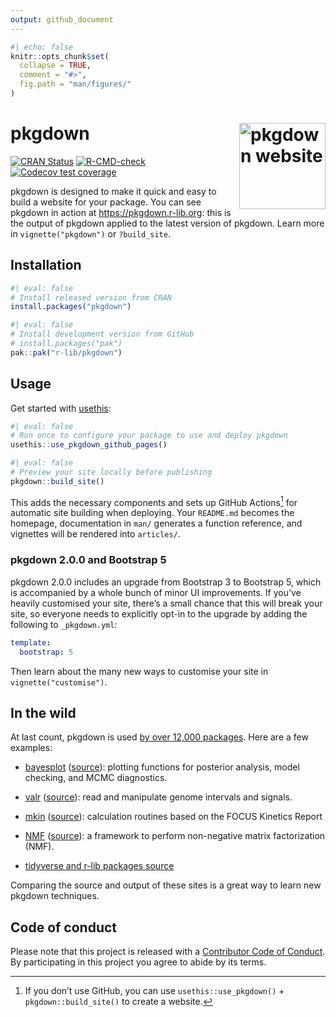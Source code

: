 ```yaml
---
output: github_document
---
```


<!-- README.md is generated from README.Rmd. Please edit that file -->

```r
#| echo: false
knitr::opts_chunk$set(
  collapse = TRUE,
  comment = "#>",
  fig.path = "man/figures/"
)
```

# pkgdown <a href="https://pkgdown.r-lib.org"><img src="man/figures/logo.png" align="right" height="138" alt="pkgdown website" /></a>

<!-- badges: start -->
[![CRAN Status](https://www.r-pkg.org/badges/version/pkgdown)](https://cran.r-project.org/package=pkgdown){.pkgdown-release}
[![R-CMD-check](https://github.com/r-lib/pkgdown/actions/workflows/R-CMD-check.yaml/badge.svg)](https://github.com/r-lib/pkgdown/actions/workflows/R-CMD-check.yaml){.pkgdown-devel}
[![Codecov test coverage](https://codecov.io/gh/r-lib/pkgdown/graph/badge.svg)](https://app.codecov.io/gh/r-lib/pkgdown)
<!-- badges: end -->

pkgdown is designed to make it quick and easy to build a website for your package. You can see pkgdown in action at <https://pkgdown.r-lib.org>: this is the output of pkgdown applied to the latest version of pkgdown. Learn more in `vignette("pkgdown")` or `?build_site`.

## Installation

::: .pkgdown-release
```r
#| eval: false
# Install released version from CRAN
install.packages("pkgdown")
```
:::

::: .pkgdown-devel
```r
#| eval: false
# Install development version from GitHub
# install.packages("pak")
pak::pak("r-lib/pkgdown")
```
:::

## Usage

Get started with [usethis](https://usethis.r-lib.org/):

```r
#| eval: false
# Run once to configure your package to use and deploy pkgdown
usethis::use_pkgdown_github_pages()
```

```r
#| eval: false
# Preview your site locally before publishing
pkgdown::build_site()
```

This adds the necessary components and sets up GitHub Actions[^1] for automatic site building when deploying.
Your `README.md` becomes the homepage, documentation in `man/` generates a function reference, and vignettes will be rendered into `articles/`.

[^1]: If you don't use GitHub, you can use `usethis::use_pkgdown()` + `pkgdown::build_site()` to create a website.

### pkgdown 2.0.0 and Bootstrap 5

pkgdown 2.0.0 includes an upgrade from Bootstrap 3 to Bootstrap 5, which is accompanied by a whole bunch of minor UI improvements. If you've heavily customised your site, there's a small chance that this will break your site, so everyone needs to explicitly opt-in to the upgrade by adding the following to `_pkgdown.yml`:

```yaml
template:
  bootstrap: 5
```

Then learn about the many new ways to customise your site in `vignette("customise")`.

## In the wild

At last count, pkgdown is used [by over 12,000 packages](https://github.com/search?q=path%3A_pkgdown.yml+language%3AYAML&type=code&l=YAML). Here are a few examples:

* [bayesplot](http://mc-stan.org/bayesplot/index.html)
  ([source](https://github.com/stan-dev/bayesplot/tree/gh-pages)):
  plotting functions for posterior analysis, model checking, and MCMC
  diagnostics.

* [valr](https://rnabioco.github.io/valr/)
  ([source](https://github.com/rnabioco/valr)):
  read and manipulate genome intervals and signals.

* [mkin](https://pkgdown.jrwb.de/mkin/)
  ([source](https://github.com/jranke/mkin)):
  calculation routines based on the FOCUS Kinetics Report

* [NMF](http://renozao.github.io/NMF/master/index.html)
  ([source](https://github.com/renozao/NMF)):
  a framework to perform non-negative matrix factorization (NMF).

* [tidyverse and r-lib packages source](https://github.com/search?q=path%3A%22_pkgdown.yml%22+AND+%28org%3Atidyverse+OR+org%3Ar-lib%29&type=code)

Comparing the source and output of these sites is a great way to learn new pkgdown techniques.

## Code of conduct

Please note that this project is released with a [Contributor Code of Conduct](https://pkgdown.r-lib.org/CODE_OF_CONDUCT.html). By participating in this project you agree to abide by its terms.
